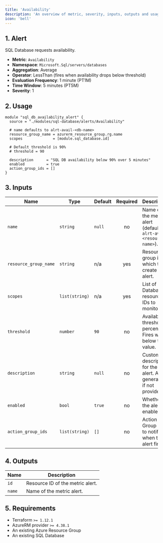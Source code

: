 ```yaml
---
title: 'Availability'
description: 'An overview of metric, severity, inputs, outputs and usage.'
icon: 'bell'
---
```


## 1. Alert
SQL Database requests availability.

- **Metric**: `Availability`
- **Namespace**: `Microsoft.Sql/servers/databases`
- **Aggregation**: Average
- **Operator**: LessThan (fires when availability drops below threshold)
- **Evaluation Frequency**: 1 minute (PT1M)
- **Time Window**: 5 minutes (PT5M)
- **Severity**: 1

## 2. Usage
```hcl main.tf
module "sql_db_availability_alert" {
  source = "./modules/sql-database/alerts/Availability"

  # name defaults to alrt-avail-<db-name>
  resource_group_name = azurerm_resource_group.rg.name
  scopes              = [module.sql_database.id]

  # Default threshold is 90%
  # threshold = 90

  description      = "SQL DB availability below 90% over 5 minutes"
  enabled          = true
  action_group_ids = []
}
```

## 3. Inputs
| Name | Type | Default | Required | Description |
|------|------|---------|:--------:|-------------|
| `name` | `string` | `null` | no | Name of the metric alert (defaults to `alrt-avail-<resource-name>`). |
| `resource_group_name` | `string` | n/a | yes | Resource group in which to create the alert. |
| `scopes` | `list(string)` | n/a | yes | List of SQL Database resource IDs to monitor. |
| `threshold` | `number` | `90` | no | Availability threshold percentage. Fires when below this value. |
| `description` | `string` | `null` | no | Custom description for the alert. Auto-generated if not provided. |
| `enabled` | `bool` | `true` | no | Whether the alert is enabled. |
| `action_group_ids` | `list(string)` | `[]` | no | Action Group IDs to notify when the alert fires. |

## 4. Outputs
| Name | Description |
|------|-------------|
| `id` | Resource ID of the metric alert. |
| `name` | Name of the metric alert. |

## 5. Requirements
- Terraform `>= 1.12.1`
- AzureRM provider `>= 4.38.1`
 - An existing Azure Resource Group
 - An existing SQL Database